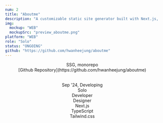 ```yaml
---
num: 2
title: "Aboutme"
description: "A customizable static site generator built with Next.js, designed to create and showcase personal portfolios effortlessly."
img:
  mockup: "WEB"
  mockupSrc: "preview_aboutme.png"
platform: "WEB"
role: "Solo"
status: "ONGOING"
github: "https://github.com/hwanheejung/aboutme"
---
```


<Header title="Project Overview" subTitle="process highlights" />
<Table>
  <OverviewItem title="Focus">
    SSG, monorepo <br />
  </OverviewItem>
  <OverviewItem title="Links">
    [Github Repository](https://github.com/hwanheejung/aboutme) <br />
  </OverviewItem>
</Table>
<Divider />
<Table>
  <OverviewItem title="Timeline & Status">
    Sep '24, Developing <br />
  </OverviewItem>
  <OverviewItem title="Team">
    Solo <br />
  </OverviewItem>
  <OverviewItem title="Responsibilities">
    Developer <br />
    Designer <br />
  </OverviewItem>
  <OverviewItem title="Tech Stack">
    Next.js <br />
    TypeScript <br />
    Tailwind.css <br />
  </OverviewItem>
</Table>

<br />
<br />
